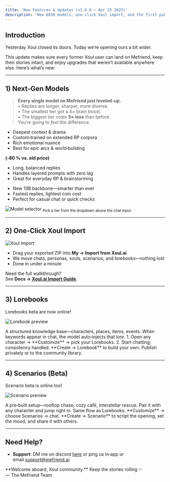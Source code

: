 ```yaml
---
title: 'New Features & Updates (v1.6.0 – Apr 23 2025)'
description: 'New 685B models, one‑click Xoul import, and the first public betas of Lorebooks & Scenarios.'
---
```


## Introduction

Yesterday Xoul closed its doors. Today we’re opening ours a bit wider.

This update makes sure every former Xoul user can land on Mefriend, keep their stories intact, and enjoy upgrades that weren’t available anywhere else. Here’s what’s new:

---

## 1) Next‑Gen Models

> **Every single model on Mefriend just leveled‑up.**  
> • Replies are longer, sharper, more diverse.  
> • The smallest tier got a 4× brain boost.  
> • The biggest tier costs **5× less** than before.  
> You’re going to *feel* the difference.


<CardGroup>
  <Card title="Tier 3 – Titan (685B‑FT)" icon="bolt">
    <ul>
      <li>Deepest context & drama</li>
      <li>Custom‑trained on extended RP corpora</li>
      <li>Rich emotional nuance</li>
      <li>Best for epic arcs & world‑building</li>
    </ul>
    <b>(‑80 % vs. old price)</b>
  </Card>

  <Card title="Tier 2 – Muse (685B)" icon="sparkles">
    <ul>
      <li>Long, balanced replies</li>
      <li>Handles layered prompts with zero lag</li>
      <li>Great for everyday RP & brainstorming</li>
    </ul>
  </Card>

  <Card title="Tier 1 – Spark (13B, Revamped)" icon="zap">
    <ul>
      <li>New 13B backbone—smarter than ever</li>
      <li>Fastest replies, lightest coin cost</li>
      <li>Perfect for casual chat or quick checks</li>
    </ul>
  </Card>
</CardGroup>

![Model selector](/images/changelog/2025_04_23/models.png)
<sub>Pick a tier from the dropdown above the chat input.</sub>

---

## 2) One‑Click Xoul Import

<img
  className="block"
  src="/images/changelog/2025_04_23/xoul_import.png"
  alt="Xoul import"
/>

- Drag your exported ZIP into **My → Import from Xoul.ai**  
- We move chats, personas, xouls, scenarios, and lorebooks—nothing lost  
- Done in under a minute

Need the full walkthrough?  
See **Docs → [Xoul.ai Import Guide](/xoul_integration_guide__2025_04_22)**.


---

## 3) Lorebooks

Lorebooks beta are now online!

![Lorebook preview](/images/changelog/2025_04_23/lorebook_placeholder.png)

<AccordionGroup>
  <Accordion icon="book-open" title="What’s a Lorebook?">
    A structured knowledge base—characters, places, items, events.  
    When keywords appear in chat, the model auto‑injects that lore.
  </Accordion>
  <Accordion icon="wand-magic-sparkles" title="How to Use">
    1. Open any character → **Customize** → pick your Lorebooks.  
    2. Start chatting; consistency handled.
  </Accordion>
  <Accordion icon="plus" title="Create & Share">
    **Create → Lorebook** to build your own. Publish privately or to the community library.
  </Accordion>
</AccordionGroup>

---

## 4) Scenarios (Beta)

Scenario beta is online too!

![Scenario preview](/images/changelog/2025_04_23/scenario_placeholder.png)

<AccordionGroup>
  <Accordion icon="film" title="What’s a Scenario?">
    A pre‑built setup—rooftop chase, cozy café, interstellar rescue.  
    Pair it with any character and jump right in.
  </Accordion>
  <Accordion icon="play-circle" title="How to Start">
    Same flow as Lorebooks: **Customize** → choose Scenarios → chat.
  </Accordion>
  <Accordion icon="pen" title="Build Your Own">
    **Create → Scenario** to script the opening, set the mood, and share it with others.
  </Accordion>
</AccordionGroup>

---

## Need Help?
- **Support**: DM me on discord [here](discord.com/users/1011464168982978690) or ping us in‑app or email [support@mefriend.ai](mailto:support@mefriend.ai).

<Note>
  **Welcome aboard, Xoul community.**  
  Keep the stories rolling ✨  
  — The Mefriend Team
</Note>
